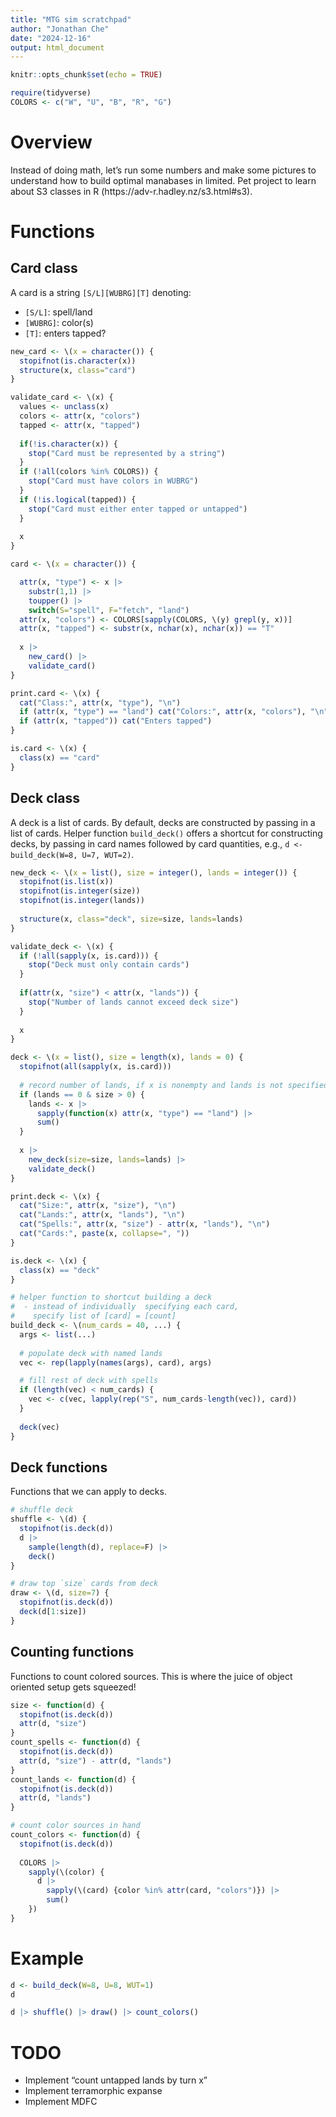 ```yaml
---
title: "MTG sim scratchpad"
author: "Jonathan Che"
date: "2024-12-16"
output: html_document
---
```


```r
knitr::opts_chunk$set(echo = TRUE)

require(tidyverse)
COLORS <- c("W", "U", "B", "R", "G")
```

# Overview

Instead of doing math, let's run some numbers and make some pictures to understand how to build optimal manabases in limited.
Pet project to learn about S3 classes in R (https://adv-r.hadley.nz/s3.html#s3).

# Functions

## Card class

A card is a string `[S/L][WUBRG][T]` denoting:

* `[S/L]`: spell/land
* `[WUBRG]`: color(s)
* `[T]`: enters tapped?

```r
new_card <- \(x = character()) {
  stopifnot(is.character(x))
  structure(x, class="card")
}

validate_card <- \(x) {
  values <- unclass(x)
  colors <- attr(x, "colors")
  tapped <- attr(x, "tapped")
  
  if(!is.character(x)) {
    stop("Card must be represented by a string")
  }
  if (!all(colors %in% COLORS)) {
    stop("Card must have colors in WUBRG")
  }
  if (!is.logical(tapped)) {
    stop("Card must either enter tapped or untapped")
  }
  
  x
}

card <- \(x = character()) {

  attr(x, "type") <- x |> 
    substr(1,1) |> 
    toupper() |> 
    switch(S="spell", F="fetch", "land")
  attr(x, "colors") <- COLORS[sapply(COLORS, \(y) grepl(y, x))]
  attr(x, "tapped") <- substr(x, nchar(x), nchar(x)) == "T"
  
  x |> 
    new_card() |> 
    validate_card()
}

print.card <- \(x) {
  cat("Class:", attr(x, "type"), "\n")
  if (attr(x, "type") == "land") cat("Colors:", attr(x, "colors"), "\n")
  if (attr(x, "tapped")) cat("Enters tapped")
}

is.card <- \(x) {
  class(x) == "card"
}
```

## Deck class

A deck is a list of cards.
By default, decks are constructed by passing in a list of cards.
Helper function `build_deck()` offers a shortcut for constructing decks, by passing in card names followed by card quantities, e.g., `d <- build_deck(W=8, U=7, WUT=2)`.

```r
new_deck <- \(x = list(), size = integer(), lands = integer()) {
  stopifnot(is.list(x))
  stopifnot(is.integer(size))
  stopifnot(is.integer(lands))
  
  structure(x, class="deck", size=size, lands=lands)
}

validate_deck <- \(x) {
  if (!all(sapply(x, is.card))) {
    stop("Deck must only contain cards")
  }
  
  if(attr(x, "size") < attr(x, "lands")) {
    stop("Number of lands cannot exceed deck size")
  }
  
  x
}

deck <- \(x = list(), size = length(x), lands = 0) {
  stopifnot(all(sapply(x, is.card)))
  
  # record number of lands, if x is nonempty and lands is not specified
  if (lands == 0 & size > 0) {
    lands <- x |> 
      sapply(function(x) attr(x, "type") == "land") |> 
      sum()
  }
  
  x |> 
    new_deck(size=size, lands=lands) |> 
    validate_deck()
}

print.deck <- \(x) {
  cat("Size:", attr(x, "size"), "\n")
  cat("Lands:", attr(x, "lands"), "\n")
  cat("Spells:", attr(x, "size") - attr(x, "lands"), "\n")
  cat("Cards:", paste(x, collapse=", "))
}

is.deck <- \(x) {
  class(x) == "deck"
}

# helper function to shortcut building a deck
#  - instead of individually  specifying each card, 
#    specify list of [card] = [count]
build_deck <- \(num_cards = 40, ...) {
  args <- list(...)
  
  # populate deck with named lands
  vec <- rep(lapply(names(args), card), args)

  # fill rest of deck with spells
  if (length(vec) < num_cards) {   
    vec <- c(vec, lapply(rep("S", num_cards-length(vec)), card))
  }
  
  deck(vec)
}
```

## Deck functions

Functions that we can apply to decks.

```r
# shuffle deck
shuffle <- \(d) {
  stopifnot(is.deck(d))
  d |> 
    sample(length(d), replace=F) |> 
    deck()
}

# draw top `size` cards from deck
draw <- \(d, size=7) {
  stopifnot(is.deck(d))
  deck(d[1:size])
}
```

## Counting functions

Functions to count colored sources.
This is where the juice of object oriented setup gets squeezed!

```r
size <- function(d) {
  stopifnot(is.deck(d))
  attr(d, "size")
}
count_spells <- function(d) {
  stopifnot(is.deck(d))
  attr(d, "size") - attr(d, "lands")
}
count_lands <- function(d) {
  stopifnot(is.deck(d))
  attr(d, "lands")
}

# count color sources in hand
count_colors <- function(d) {
  stopifnot(is.deck(d))
  
  COLORS |> 
    sapply(\(color) {
      d |> 
        sapply(\(card) {color %in% attr(card, "colors")}) |> 
        sum()
    })
}
```



# Example

```r
d <- build_deck(W=8, U=8, WUT=1)
d

d |> shuffle() |> draw() |> count_colors()
```


# TODO

* Implement "count untapped lands by turn x"
* Implement terramorphic expanse
* Implement MDFC



